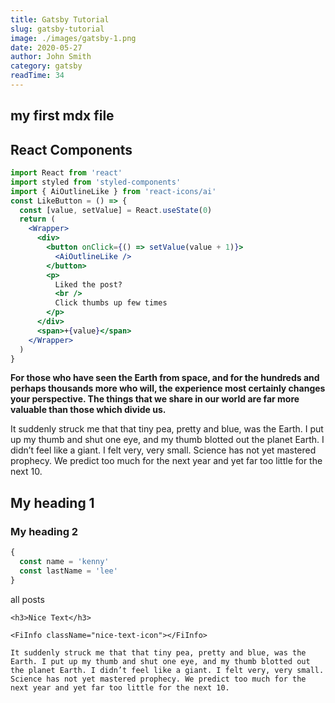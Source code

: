 ```yaml
---
title: Gatsby Tutorial
slug: gatsby-tutorial
image: ./images/gatsby-1.png
date: 2020-05-27
author: John Smith
category: gatsby
readTime: 34
---
```



<section className="mdx-page">

## my first mdx file

<h2> React Components </h2>
<Counter />

```jsx
import React from 'react'
import styled from 'styled-components'
import { AiOutlineLike } from 'react-icons/ai'
const LikeButton = () => {
  const [value, setValue] = React.useState(0)
  return (
    <Wrapper>
      <div>
        <button onClick={() => setValue(value + 1)}>
          <AiOutlineLike />
        </button>
        <p>
          Liked the post?
          <br />
          Click thumbs up few times
        </p>
      </div>
      <span>+{value}</span>
    </Wrapper>
  )
}
```

<LikeButton />

**For those who have seen the Earth from space, and for the hundreds and perhaps thousands more who will, the experience most certainly changes your perspective. The things that we share in our world are far more valuable than those which divide us.**

It suddenly struck me that that tiny pea, pretty and blue, was the Earth. I put up my thumb and shut one eye, and my thumb blotted out the planet Earth. I didn’t feel like a giant. I felt very, very small. Science has not yet mastered prophecy. We predict too much for the next year and yet far too little for the next 10.

# My heading 1

### My heading 2

<div className="code">

```js
{
  const name = 'kenny'
  const lastName = 'lee'
}
```

</div>

<Link to="/posts" className="btn center-btn">
  all posts
</Link>

<div className="nice-text">
    
    <h3>Nice Text</h3>
    
    <FiInfo className="nice-text-icon"></FiInfo>
    
    It suddenly struck me that that tiny pea, pretty and blue, was the Earth. I put up my thumb and shut one eye, and my thumb blotted out the planet Earth. I didn’t feel like a giant. I felt very, very small. Science has not yet mastered prophecy. We predict too much for the next year and yet far too little for the next 10.

</div>
</section>
